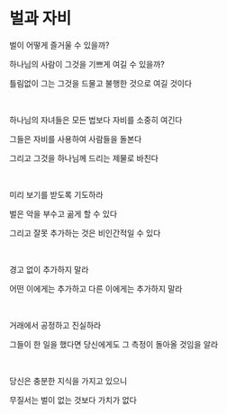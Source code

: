 # 벌과 자비

벌이 어떻게 즐거울 수 있을까?

하나님의 사람이 그것을 기쁘게 여길 수 있을까?

틀림없이 그는 그것을 드물고 불행한 것으로 여길 것이다

<p></p>

<br />

하나님의 자녀들은 모든 법보다 자비를 소중히 여긴다

그들은 자비를 사용하여 사람들을 돌본다

그리고 그것을 하나님께 드리는 제물로 바친다

<p></p>

<br />

미리 보기를 받도록 기도하라

벌은 악을 부수고 곪게 할 수 있다

그리고 잘못 추가하는 것은 비인간적일 수 있다

<p></p>

<br />

경고 없이 추가하지 말라

어떤 이에게는 추가하고 다른 이에게는 추가하지 말라

<br />

거래에서 공정하고 진실하라

그들이 한 일을 했다면 당신에게도 그 측정이 돌아올 것임을 알라

<p></p>

<br />

당신은 충분한 지식을 가지고 있으니

무질서는 벌이 없는 것보다 가치가 없다